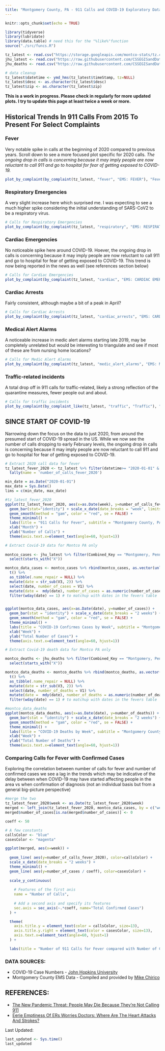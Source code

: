 ```yaml
---
title: "Montgomery County, PA - 911 Calls and COVID-19 Exploratory Data Analysis"
---
```


```r
knitr::opts_chunk$set(echo = TRUE)
```


```r
library(tidyverse)
library(lubridate)
library(data.table) # need this for the "%like%"function
source("./src/funcs.R")
```

```r
tz_latest <- read.csv("https://storage.googleapis.com/montco-stats/tz.csv")
jhu_latest <- read.csv("https://raw.githubusercontent.com/CSSEGISandData/COVID-19/master/csse_covid_19_data/csse_covid_19_time_series/time_series_covid19_confirmed_US.csv")
jhu_deaths <- read.csv("https://raw.githubusercontent.com/CSSEGISandData/COVID-19/master/csse_covid_19_data/csse_covid_19_time_series/time_series_covid19_deaths_US.csv")
```


```r
# data cleanup
tz_latest$datetime <- ymd_hms(tz_latest$timeStamp, tz=NULL)
tz_latest$desc <- as.character(tz_latest$desc)
tz_latest$zip <- as.character(tz_latest$zip)

```
**This is a work in progress. Please check in regularly for more updated plots. I try to update this page at least twice a week or more.**

## Historical Trends In 911 Calls From 2015 To Present For Select Complaints

### Fever
Very notable spike in calls at the beginning of 2020 compared to previous years.  Scroll down to see a more focused plot specific for 2020 calls.
*The ongoing drop in calls is concerning because it may imply people are now reluctant to call 911 and go to hospital for fear of getting exposed to COVID-19.*


```r

plot_by_complaint(by_complaint(tz_latest, "fever", "EMS: FEVER"), "Fever")

```

### Respiratory Emergencies
A very slight increase here which surprised me. I was expecting to see a much higher spike considering the initial understanding of SARS-CoV2 to be a respiratory virus.  

```r
# Calls for Respiratory Emergencies
plot_by_complaint(by_complaint(tz_latest, "respiratory", "EMS: RESPIRATORY EMERGENCY"), "Respiratory Emergencies")

```

### Cardiac Emergencies
No noticeable spike here around COVID-19. Hoever, the ongoing drop in calls is concerning because it may imply people are now reluctant to call 911 and go to hospital for fear of getting exposed to COVID-19.  This trend is now being reported in the news as well (see references section below)


```r
# Calls for Cardiac Emergencies
plot_by_complaint(by_complaint(tz_latest, "cardiac", "EMS: CARDIAC EMERGENCY"), "Cardiac Emergencies")

```

### Cardiac Arrests
Fairly consistent, although maybe a bit of a peak in April?

```r
# Calls for Cardiac Arrests
plot_by_complaint(by_complaint(tz_latest, "cardiac_arrests", "EMS: CARDIAC ARREST"), "Cardiac Arrests")

```

### Medical Alert Alarms
A noticeable increase in medic alert alarms starting late 2019, may be completely unrelated but would be interesting to triangulate and see if most of these are from nursing home locations?  

```r
# Calls for Medic Alert Alarms
plot_by_complaint(by_complaint(tz_latest, "medic_alert_alarms", "EMS: MEDICAL ALERT ALARM"), "Medical Alert Alarms")

```

### Traffic-related incidents
A total drop off in 911 calls for traffic-related, likely a strong reflection of the quarantine measures, fewer people out and about.

```r
# Calls for traffic incidents
plot_by_complaint(by_complaint_like(tz_latest, "traffic", "Traffic"), "Traffic-Related Incidents")

```


## SINCE START OF COVID-19
Narrowing down the focus on the data to just 2020, from around the presumed start of COVID-19 spread in the US.  While we now see the number of calls dropping to early February levels, the ongoing drop in calls is concerning because it may imply people are now reluctant to call 911 and go to hospital for fear of getting exposed to COVID-19.


```r

# Extract 2020 call data for fever
tz_latest_fever_2020 <- tz_latest %>% filter(datetime>= "2020-01-01" & title == "EMS: FEVER") %>% group_by(week=floor_date(datetime, "week")) %>%
  tally(name = 'number_of_calls_fever_2020')  

min_date = as.Date("2020-01-01")
max_date = Sys.Date()
lims = c(min_date, max_date)

#tz_latest_fever_2020
ggplot(tz_latest_fever_2020, aes(x=as.Date(week), y=number_of_calls_fever_2020)) +
  geom_bar(stat="identity") + scale_x_date(date_breaks = "week", limits = lims) +
  geom_smooth(method = "gam", color = "red", se = FALSE) +
  theme_minimal() +
  labs(title = "911 Calls for Fever", subtitle = "Montgomery County, PA") +
  xlab("Month") +
  ylab("Number of Calls") +
  theme(axis.text.x=element_text(angle=60, hjust=1))
```

```r
# Extract Covid-19 data for Montco PA only
  
montco_cases <- jhu_latest %>% filter(Combined_Key == "Montgomery, Pennsylvania, US") %>%
  select(starts_with("X")) 

montco_data_cases <- montco_cases %>% rbind(montco_cases, as.vector(unlist(str_split(colnames(montco_cases), " ")))) %>%
  t() %>%
  as_tibble(.name_repair = NULL) %>%
  mutate(date = str_sub(V3, 2)) %>%
  select(date, number_of_cases = V1) %>%
  mutate(date =  mdy(date), number_of_cases = as.numeric(number_of_cases)) %>%
  filter(wday(date) == 1) # to matchup with dates in the fevers table


ggplot(montco_data_cases, aes(x=as.Date(date), y=number_of_cases)) +
  geom_bar(stat = "identity") + scale_x_date(date_breaks = "2 weeks") + 
  geom_smooth(method = "gam", color = "red", se = FALSE) +
  theme_minimal() +
  labs(title = "COVID-19 Confirmes Cases by Week", subtitle = "Montgomery County, PA (tuesdays") +
  xlab("Week") +
  ylab("Total Number of Cases") +
  theme(axis.text.x=element_text(angle=60, hjust=1))
```

```r
# Extract Covid-19 death data for Montco PA only

montco_deaths <- jhu_deaths %>% filter(Combined_Key == "Montgomery, Pennsylvania, US") %>%
  select(starts_with("X"))

montco_data_deaths <- montco_deaths %>% rbind(montco_deaths, as.vector(unlist(str_split(colnames(montco_deaths), " ")))) %>%
  t() %>%
  as_tibble(.name_repair = NULL) %>%
  mutate(date = str_sub(V3, 2)) %>%
  select(date, number_of_deaths = V1) %>%
  mutate(date =  mdy(date), number_of_deaths = as.numeric(number_of_deaths)) %>%
  filter(wday(date) == 1) # to matchup with dates in the fevers table

#montco_data_deaths
ggplot(montco_data_deaths, aes(x=as.Date(date), y=number_of_deaths)) +
  geom_bar(stat = "identity") + scale_x_date(date_breaks = "2 weeks") + 
  geom_smooth(method = "gam", color = "red", se = FALSE) +
  theme_minimal() +
  labs(title = "COVID-19 Deaths by Week", subtitle = "Montgomery County, PA (tuesdays") +
  xlab("Week") +
  ylab("Total Number of Deaths") +
  theme(axis.text.x=element_text(angle=60, hjust=1))
```


### Comparing Calls for Fever with Confirmed Cases 
Exploring the correlation between number of calls for fever and number of confirmed cases we see a lag in the trends which may be indicative of the delay between when COVID-19 may have started affecting people in the area vs when confirmation of diagnosis (not an individual basis but from a general big-picture perspective)
```r
#merge the two
tz_latest_fever_2020$week <- as.Date(tz_latest_fever_2020$week)
merged <- left_join(tz_latest_fever_2020, montco_data_cases, by = c("week" = "date"))
merged$number_of_cases[is.na(merged$number_of_cases)] <- 0

```

```r
coeff <- 50

# A few constants
callsColor <- "blue"
casesColor <- "magenta"

ggplot(merged, aes(x=week)) +
  
  geom_line( aes(y=number_of_calls_fever_2020), color=callsColor) +
  scale_x_date(date_breaks = "2 weeks") +
  theme_minimal() +
  geom_line( aes(y=number_of_cases / coeff), color=casesColor) +
  
  scale_y_continuous(
    
    # Features of the first axis
    name = "Number of Calls",
    
    # Add a second axis and specify its features
    sec.axis = sec_axis(~.*coeff, name="Total Confirmed Cases")
  ) + 

  theme(
    axis.title.y = element_text(color = callsColor, size=13),
    axis.title.y.right = element_text(color = casesColor, size=13),
    axis.text.x=element_text(angle=60, hjust=1)
  ) +

  labs(title = "Number of 911 Calls for Fever compared with Number of Confirmed Cases", subtitle = "Montgomery County, PA")
```

### DATA SOURCES:
* COVID-19 Case Numbers - <a href="https://coronavirus.jhu.edu/map.html">John Hopkins University</a>
* Montgomery County EMS Data - Compiled and provided by <a href=https://www.kaggle.com/mchirico/montcoalert>  Mike Chirico</a> 

## REFERENCES:
* <a href="https://www.acc.org/latest-in-cardiology/articles/2020/04/22/13/36/the-new-pandemic-threat-people-may-die-because-theyre-not-calling-911-coronavirus-disease-2019-covid-19">The New Pandemic Threat: People May Die Because They’re Not Calling 911</a>
* <a href="https://www.npr.org/sections/health-shots/2020/05/06/850454989/eerie-emptiness-of-ers-worries-doctors-where-are-the-heart-attacks-and-strokes">Eerie Emptiness Of ERs Worries Doctors: Where Are The Heart Attacks And Strokes?</a>


Last Updated:
```r
last_updated <- Sys.time()
last_updated
```
